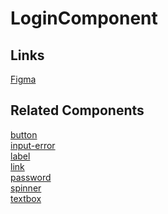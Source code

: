 <!-- login.stories.mdx -->


<Meta title="QTD Components/Auth/Login/README" component={LoginComponent} />

# LoginComponent

<ArgsTable of={LoginComponent} />

## Links

[Figma](https://www.figma.com/file/Tawy7hlvkjMQzg3fX0gVrt/QTD-2.0-Final-Designs?node-id=5773%3A0)

## Related Components

[button](http://localhost:6006/?path=/story/base-components-button-readme--page)  
[input-error](http://localhost:6006/?path=/story/base-components-inputerror-readme--page)  
[label](http://localhost:6006/?path=/story/base-components-label-readme--page)  
[link](http://localhost:6006/?path=/story/base-components-link-readme--page)  
[password](http://localhost:6006/?path=/story/base-components-password-readme--page)  
[spinner](http://localhost:6006/?path=/story/base-components-spinner-readme--page)  
[textbox](http://localhost:6006/?path=/story/base-components-textbox-readme--page)
